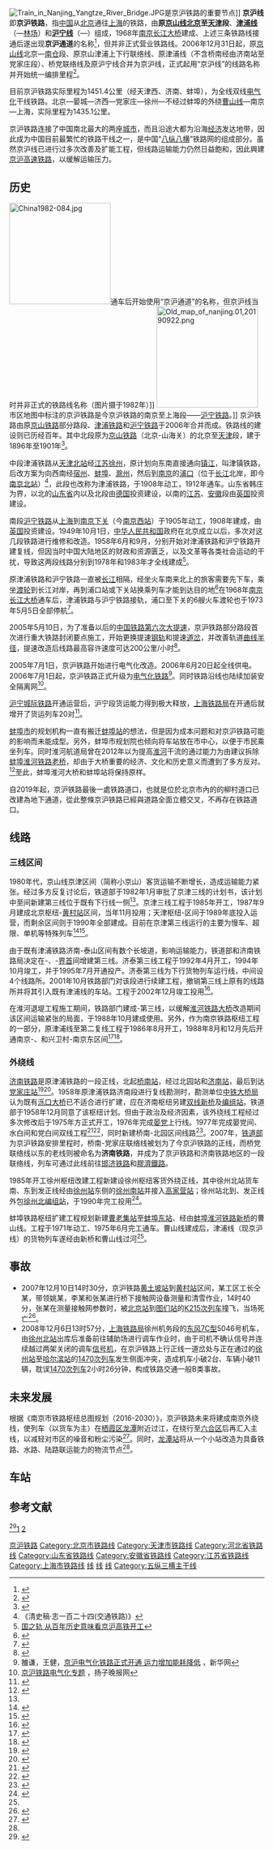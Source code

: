 {{条目消歧义|京沪铁路 (消歧义)}}
{{Infobox rail system-route
|rail_name = 京沪线
|banner_color=blue
|image = HXD1D 0123 at Guangqumen (20190203101054).jpg
|image_width = 280px
|caption = 配属上海机务段(沪)的[[和谐1D型电力机车|和谐1D型电力机车]]第0123号牵引[[T109/110次列车|T110次列车]]于京沪铁路北京段
|mapimage_width = 
|code_name = 
|locale = {{PRC}}
|service_type = 普速、货运、[[动卧|动卧]]
|begin_operation = 
|system_length = 1451.4公里
|line_title = 线路
|lines = 2（[[双线铁路|复线铁路]]）
|stations = 89
|standard = 国家一级铁路
|main_stations = {{站|北京}}、{{站|天津西}}、{{站|济南}}、{{站|徐州}}、{{站|蚌埠}}、{{站|南京}}、{{站|上海}}
|max_speed = 160km/h（运营）<br />250km/h（设计）
|track_gauge = 1435毫米（[[标准轨|标准轨]]）
|min_radius = 
|max_grade = 
|distance_between_mainlines = 
|block_signal = 自动闭塞
|engine= [[接触网供电|接触网供电]]：50Hz 25kV
|depot= 
|operator = [[中国铁路总公司|中国铁路总公司]]
|route_map_title = 线路图（单位：千米）
|route_map = {{模板:京沪铁路RDT}}
}}
[[File:Train_in_Nanjing_Yangtze_River_Bridge.JPG|thumb]]是京沪铁路的重要节点]]
'''京沪线'''即'''京沪铁路'''，指[[中国|中国]]从[[北京|北京]]通往[[上海|上海]]的铁路，由'''原[[京山线|京山线]][[北京|北京]]至[[天津|天津]]段'''、'''[[津浦铁路|津浦线]]'''（{{站|天津}}—[[林场站_(铁路)|林场]]）和'''[[沪宁线|沪宁线]]'''（{{站|南京}}—{{站|上海}}）组成，1968年[[南京长江大桥|南京长江大桥]]建成、上述三条铁路线接通后遂出现'''京沪通道'''的名称<ref>{{Cite web|url=http://jssdfz.jiangsu.gov.cn/szbook/slsz/tlp/default.htm|title=第一节 沪宁线|accessdate=2019-01-19|author=|date=|work=江苏交通志·铁路篇|publisher=|archive-url=https://web.archive.org/web/20190113232421/http://jssdfz.jiangsu.gov.cn/szbook/slsz/tlp/default.htm|archive-date=2019-01-13|dead-url=no}}</ref>，但并非正式营业铁路线。2006年12月31日起，原[[京山铁路|京山线]]北京—[[南仓站_(天津市)|南仓]]段、原京山津浦上下行联络线、原津浦线（不含桥南经由济南站至党家庄段）、桥党联络线及原沪宁线合并为京沪线，正式起用“京沪线”的线路名称并开始统一编排里程<ref>{{cite news|url=http://www.chnrailway.com/news/20061129/1129199143.html|title=适应第六次大面积提速调图运输管理需要 一些具有百年历史的老线名称将退出历史舞台|date=2006-11-29|work=人民铁道报|accessdate=2017-09-17|archive-date=2017-09-17|archive-url=https://web.archive.org/web/20170917213758/http://www.chnrailway.com/news/20061129/1129199143.html|dead-url=no}}</ref>。

目前京沪铁路实际里程为1451.4公里（经天津西、济南、蚌埠），为全线双线[[電氣化鐵路|电气化]]干线铁路。北京—晏城—济西—党家庄—徐州—不经过蚌埠的外绕[[曹山站|曹山线]]—南京—上海，实际里程为1435.1公里。

京沪铁路连接了中国南北最大的两座[[城市|城市]]，而且沿途大都为沿海[[经济|经济]]发达地带，因此成为中国目前最繁忙的铁路干线之一，是中国“[[八纵八横|八纵八横]]”铁路网的组成部分。虽然京沪线已进行过多次改善及扩能工程，但线路运输能力仍然日益飽和，因此興建[[京沪高速铁路|京沪高速铁路]]，以缓解运输压力。

== 历史 ==
[[File:China1982-084.jpg|200px]]通车后开始使用“京沪通道”的名称，但京沪线当时并非正式的铁路线名称（图片摄于1982年）]]
[[File:Old_map_of_nanjing.01,20190922.png|200px]]市区地图中标注的京沪铁路是今京沪铁路的南京至上海段——[[沪宁铁路|沪宁铁路]]。]]
京沪铁路由原[[京山铁路|京山铁路]]部分路段、[[津浦铁路|津浦铁路]]和[[沪宁铁路|沪宁铁路]]于2006年合并而成。铁路线的建设则已历经百年。其中北段原为[[京山铁路|京山铁路]]（北京-山海关）的北京至[[天津|天津]]段，建于1896年至1901年<ref name="bj_rail">{{cite book|author=北京市地方志编纂委员会|title=北京志·市政卷·铁路运输志|publisher=北京出版社|isbn=978-7-200-05098-1|year=2004}}</ref>{{rp|15}}。

中段津浦铁路从[[天津北站|天津北站]]经[[江苏|江苏]][[徐州|徐州]]，原计划向东南直接通向[[镇江|镇江]]，叫津镇铁路，后改方案为向西南经[[宿州|宿州]]、[[蚌埠|蚌埠]]、[[滁州|滁州]]，然后到[[南京|南京]]的[[浦口|浦口]]（位于[[长江|长江]]北岸，即今[[南京北站_(1912年通车)|南京北站]]）<ref>《清史稿·志一百二十四(交通铁路)》</ref>，此段也改称为津浦铁路，于1908年动工，1912年通车。山东省韩庄为界，以北的[[山东省|山东省]]内以及北段由[[德国|德国]]投资建设，以南的[[江苏|江苏]]、[[安徽|安徽]]段由[[英国|英国]]投资建设。

南段[[沪宁铁路|沪宁铁路]]从[[上海|上海]]到[[南京|南京]][[下关区|下关]]（今[[南京西站|南京西站]]）于1905年动工，1908年建成，由[[英国|英国]]投资建设。1949年10月1日，[[中华人民共和国|中华人民共和国]]政府在北京成立以后，多次对这几段铁路进行维修和改造。1958年6月和9月，分别开始对津浦铁路和沪宁铁路开建复线，但因当时中国大陆地区的财政和资源匮乏，以及文革等各类社会运动的干扰，导致这两段线路分别到1978年和1983年才全线建成<ref>[http://www.stcsm.gov.cn/Detail/Detail.aspx?tbno=209&id=976ca553-0cdd-4f98-9603-2f81c586a21d&cols=文章标题,文章内容 国之轨 从百年历史意味看京沪高铁开工]{{dead link|date=2017年11月 |bot=InternetArchiveBot |fix-attempted=yes }}</ref>。

原津浦铁路和沪宁铁路一直被[[长江|长江]]相隔，经坐火车南来北上的旅客需要先下车，乘坐[[渡轮|渡轮]]到长江对岸，再到浦口站或下关站换乘列车才能到达目的地<ref>{{cite web|url=http://news.sina.com.cn/c/2011-10-31/043123387857.shtml|title=如果徐志摩那一天走津浦线……|publisher=[[现代快报|现代快报]]|date=2011-10-31|accessdate=2015-08-18|archive-date=2021-01-17|archive-url=https://web.archive.org/web/20210117112235/http://news.sina.com.cn/c/2011-10-31/043123387857.shtml|dead-url=no}}</ref>在1968年[[南京长江大桥|南京长江大桥]]通车后，津浦铁路与沪宁铁路接轨，浦口至下关的6艘火车渡轮也于1973年5月5日全部停航<ref>{{cite web|url=http://pkda.pukou.gov.cn/%E5%B9%B4%E9%89%B4%E9%95%87%E8%A1%97%E5%BF%97/%E6%B3%B0%E5%B1%B1%E8%A1%97%E9%81%93%E5%BF%97/html/Noname048.html|title=第一节 铁路运输|publisher=浦口区年鉴镇街志|accessdate=2015-08-18|deadurl=yes|archiveurl=https://archive.is/20150818020744/http://pkda.pukou.gov.cn/%E5%B9%B4%E9%89%B4%E9%95%87%E8%A1%97%E5%BF%97/%E6%B3%B0%E5%B1%B1%E8%A1%97%E9%81%93%E5%BF%97/html/Noname048.html|archivedate=2015-08-18}}</ref>。

2005年5月10日，为了准备以后的[[中国铁路大提速#第六次大提速|中国铁路第六次大提速]]，京沪铁路部分路段首次进行重大铁路封闭要点施工，开始更换提速[[钢轨|钢轨]]和提速[[道岔|道岔]]，并改善轨道[[曲线半径|曲线半径]]，提速改造后线路最高容许速度可达200公里/小时<ref>{{cite news|url=http://news.cz001.com.cn/2007-04/13/content_34875.htm|title=铁路大提速 常州到上海68分钟|publisher=现代快报/东方早报|accessdate=2017-12-16|archive-date=2018-08-22|archive-url=https://web.archive.org/web/20180822113444/http://news.cz001.com.cn/2007-04/13/content_34875.htm|dead-url=yes}}</ref>。

2005年7月1日，京沪铁路开始进行电气化改造。2006年6月20日起全线供电。2006年7月1日起，京沪铁路正式升级为[[电气化铁路|电气化铁路]]<ref>雒谦，王健，[http://news.xinhuanet.com/newscenter/2006-07/02/content_4784502.htm 京沪电气化铁路正式开通 运力增加能耗降低] {{Wayback|url=http://news.xinhuanet.com/newscenter/2006-07/02/content_4784502.htm |date=20170228190619 }}，新华网</ref>。同时铁路沿线也陆续加装安全隔离网<ref>[http://www.yangtse.com/zt/jhtldqh/ 京沪铁路电气化专题] {{Wayback|url=http://www.yangtse.com/zt/jhtldqh/ |date=20090109161244 }}，扬子晚报网</ref>。

[[沪宁城际铁路|沪宁城际铁路]]开通运营后，沪宁段货运能力得到极大释放，[[中国铁路上海局集团有限公司|上海铁路局]]在开通后就增开了货运列车20对<ref name=":0">{{Cite web|title=沪宁城际高铁开通运营　上海和南京同时相向发车|url=http://www.gov.cn/jrzg/2010-07/01/content_1642525.htm|work=www.gov.cn|accessdate=2019-01-25|archive-date=2010-10-14|archive-url=https://web.archive.org/web/20101014163210/http://www.gov.cn/jrzg/2010-07/01/content_1642525.htm|dead-url=no}}</ref>。

[[蚌埠市|蚌埠市]]的规划机构一直有搬迁[[蚌埠站|蚌埠站]]的想法，但是因为成本问题和对京沪铁路可能的影响而未能成型。另外，蚌埠市规划院也倾向将车站放在市中心，以便于市民乘坐列车。同时淮河航道局曾在2012年以为提高[[淮河|淮河]]干流的通过能力为由建议拆除[[蚌埠淮河铁路老桥|蚌埠淮河铁路老桥]]，却由于大桥重要的经济、文化和历史意义而遭到了多方反对。<ref name=":7">{{Cite web|title=水运节节攀升碍航瓶颈凸显 蚌埠“大铁桥”何去何从?|url=http://ah.ifeng.com/a/20181224/7117375_0.shtml|accessdate=2019-02-17|author=|date=2018年12月24日 09:54|work=凤凰网|publisher=|archive-date=2021-01-02|archive-url=https://web.archive.org/web/20210102153546/http://ah.ifeng.com/a/20181224/7117375_0.shtml|dead-url=no}}</ref>至此，蚌埠淮河大桥和蚌埠站将保持原样。

自2019年起，京沪铁路最後一處铁路道口，也就是位於北京市內的的柳村道口已改建為地下通道，從此整條京沪铁路已經與道路全面立體交叉，不再存在铁路道口。

==线路==
{{multiple image|align=right|direction=vertical|width=220
|image1=201606 Beijing–Shanghai Railway near Mt Tai2.jpg|caption1=[[泰山|泰山]]附近的济泰三线
|image2=HXD2B locomotive-Beijing-Shanghai Railway.JPG|caption2=货车通过位于徐州站外包正线的[[徐州南站|徐州南站]]
|image3=201606 BJSH Rail Bengbu Huai River Bridge.jpg|caption3=[[蚌埠淮河铁路新桥|蚌埠淮河铁路新桥]]
}}
===三线区间===
1980年代，京山线京津区间（简称小京山）客货运输不断增长，造成运输能力紧张。经过多方反复讨论后，铁道部于1982年1月审批了京津三线的计划书，该计划中{{站|黄土坡}}至{{站|南仓||天津市}}间新建第三线位于既有下行线一侧<ref name="bj_rail"/>{{rp|17}}。京津三线工程于1985年开工，1987年9月建成北京枢纽{{站|黄土坡}}-[[黄村站_(北京市)|黄村站]]区间，当年11月投用；天津枢纽{{站|北仓||天津市}}-{{站|南仓||天津市}}区间于1989年底投入运营，而剩余区间则于1990年全部建成。目前在京津第三线运行的主要为慢车、超限、单机等特殊列车<ref>{{cite journal|author1=刘致和|author2=王庆林|title=我国第一条百公里三线铁路——京津三线的建设和使用概况|year=1990|work=铁道运输与经济}}</ref><ref>{{cite journal|author=李正隆|title=关于双线铁路增建并行三线的初步探讨|work=铁道工程学报|year=1990}}</ref>。

由于既有津浦铁路济南-泰山区间有数个长坡道，影响运输能力，铁道部和济南铁路局决定在{{站|党家庄}}-{{站|崮山}}、{{站|青杨}}-[[界首站_(山东)|界首]]间增建第三线。济泰第三线工程于1992年4月开工，1994年10月竣工，并于1995年7月开通投产。济泰第三线为下行货物列车运行线，中间设4个线路所。2001年10月铁路部门对该段进行续建工程，撤销第三线上原有的线路所并将其引入既有津浦线的车站。工程于2002年12月竣工投用<ref name="山东">{{Cite web|url=http://lib.sdsqw.cn/bin/mse.exe?seachword=&K=g0&A=2&rec=15&run=13|title=第一节 京沪铁路|accessdate=2019-01-16|author=|date=|work=二轮山东省志 铁路志（1986-2005）|publisher=|archive-url=https://web.archive.org/web/20190117065948/http://lib.sdsqw.cn/bin/mse.exe?seachword=&K=g0&A=2&rec=15&run=13|archive-date=2019-01-17|dead-url=no}}</ref>。

在淮河退堤工程施工期间，铁路部门建成{{站|蚌埠}}-{{站|蚌埠东}}第三线，以缓解[[蚌埠淮河铁路老桥|淮河铁路大桥]]改造期间该区间运输紧张的局面，于1988年10月建成使用。另外，作为南京铁路枢纽工程的一部分，原津浦线{{站|南京}}至{{站|南京东}}第二复线工程于1986年8月开工，1988年8月和12月先后开通南京-{{站|兴卫村}}、和兴卫村-南京东区间<ref name="shrail">{{cite book|title=上海铁路局志|publisher=中国铁道出版社|isbn=9787113053802|year=2004}}</ref>{{rp|242}}<ref>{{cite journal|author1=汤从周|author2=顾伯声|title=枢纽地区繁忙区间修建第三线设计实例与效果|work=铁道运输与经济|year=1990}}</ref>。

===外绕线===
[[济南铁路|济南铁路]]是原津浦铁路的一段正线，北起[[桥南站|桥南站]]，经过北园站和[[济南站|济南站]]，最后到达[[党家庄站|党家庄站]]<ref>{{Cite web |url=http://lib.sdsqw.cn/bin/mse.exe?seachword=&K=a&A=41&rec=15&run=13 |title=五、站场设施　1985年津浦铁路山东境内车站等级及中心里程表 |accessdate=2019-05-06 |archive-date=2019-01-17 |archive-url=https://web.archive.org/web/20190117065946/http://lib.sdsqw.cn/bin/mse.exe?seachword=&K=a&A=41&rec=15&run=13 |dead-url=no }}</ref><ref name=":13">{{Cite book|url=http://lib.sdsqw.cn/bin/mse.exe?seachword=&K=g0&A=2&rec=15&run=13|title=第一节 京沪铁路|accessdate=2019-01-16|author=|date=|work=山东省志·铁路志（1986-2005）|publisher=|archive-url=https://web.archive.org/web/20190117065948/http://lib.sdsqw.cn/bin/mse.exe?seachword=&K=g0&A=2&rec=15&run=13|archive-date=2019-01-17|dead-url=no|year=2008-11|chapter=第二篇 铁路线路\第一章 国家铁路|chapterurl=http://lib.sdsqw.cn/bin/mse.exe?seachword=&K=g0&A=2&rec=14&run=13}}</ref>。1958年原津浦铁路济南段进行复线勘测时，勘测单位[[中铁大桥勘测设计院|中铁大桥局]]认为既有[[济南泺口黄河铁路大桥|泺口大桥]]已不适合进行扩建，应在济南枢纽另建[[曹家圈黄河铁路大桥|双线新桥]]及[[济西站|编组站]]。铁道部于1958年12月同意了该枢纽计划。但由于政治及经济因素，该外绕线工程经过多次修改后于1975年方正式开工，1976年完成[[晏城站|晏]][[党家庄站|党]]上行线。1977年完成晏党间、水白间和党白间双线工程<ref>{{Cite web|title=第一辑　济南枢纽|url=http://lib.sdsqw.cn/bin/mse.exe?seachword=&K=a&A=41&rec=54&run=13|work=山东省情资料库 铁路库|accessdate=2019-02-01|author=|date=|publisher=|archive-date=2019-02-07|archive-url=https://web.archive.org/web/20190207014934/http://lib.sdsqw.cn/bin/mse.exe?seachword=&K=a&A=41&rec=54&run=13|dead-url=no}}</ref><ref name=":1">{{Cite web|title=第三辑　曹家圈黄河铁路特大桥|url=http://lib.sdsqw.cn/bin/mse.exe?seachword=&K=a&A=41&rec=61&run=13|work=山东省情资料库 铁路库|accessdate=2019-02-01|author=|date=|publisher=|archive-date=2019-02-07|archive-url=https://web.archive.org/web/20190207015955/http://lib.sdsqw.cn/bin/mse.exe?seachword=&K=a&A=41&rec=61&run=13|dead-url=no}}</ref>，同时新建桥南-北园区间线路<ref name=":11">{{Cite web|url=http://lib.sdsqw.cn/bin/mse.exe?seachword=&K=a&A=41&rec=55&run=13|title=三、枢纽改建|accessdate=2019-01-16|author=|date=|work=山东铁路志|publisher=|archive-url=https://web.archive.org/web/20190117013430/http://lib.sdsqw.cn/bin/mse.exe?seachword=&K=a&A=41&rec=55&run=13|archive-date=2019-01-17|dead-url=no}}</ref>。2007年，[[中华人民共和国铁道部|铁道部]]为京沪铁路安排里程时，桥南-党家庄联络线被划为了今京沪铁路的正线，而桥党联络线以东的老线则被命名为'''济南铁路'''，并成为了京沪铁路和济南铁路地区的一段联络线，列车可通过此线前往[[邯济铁路|邯济铁路]]和[[膠濟鐵路|膠濟鐵路]]。

1985年开工徐州枢纽改建工程新建设徐州枢纽客货外绕正线，其中徐州北站货车南、东到发正线经由[[徐州站|徐州站]]东侧的[[徐州南站|徐州南站]]并接入[[高家营站|高家营站]]；徐州站北到、发正线外包[[徐州北站|徐州北编组站]]，于1990年完工投用<ref>{{cite journal|author=王振团|title=徐州枢纽设计特点|work=铁道工程学报|year=1993}}</ref>。

蚌埠铁路枢纽扩建工程规划新建[[曹老集站|曹老集站]]至[[蚌埠东站|蚌埠东站]]、经由[[蚌埠淮河铁路新桥|蚌埠淮河铁路新桥]]的曹山线。工程于1971年动工、1975年6月完工通车。曹山线建成后，津浦线（现京沪线）的货物列车遂经由新桥和曹山线过河<ref name="shrail"/>{{rp|47, 216-7}}。
<!--
== 运营 ==
=== 客运 ===
<ref>{{Cite web|title=轨道上的京津冀：北京市民坐＂绿皮车＂河北赶大集|url=http://www.sohu.com/a/124995452_401346|accessdate=2019-08-01|author=|date=2017-01-23|format=|publisher=[[北京电视台新闻频道|北京电视台新闻频道]]|language=}}</ref><ref>{{Cite web|title=短途老式绿皮车告别北京站 京津冀三地车迷送别6451次|url=http://epaper.ynet.com/html/2019-01/04/content_316053.htm?div=-1|accessdate=2019-08-01|author=|date=2019-01-04|format=|publisher=[[北京青年报|北京青年报]]|language=}}</ref><ref>{{Cite web|title=京津告别短途老绿皮车|url=http://bjrb.bjd.com.cn/html/2019-01/11/content_597122.htm|accessdate=2019-08-01|author=|date=2019-01-11|format=|publisher=[[北京日报|北京日报]]|language=}}</ref><ref>{{Cite web|title=大兴上班族们的福利：乘6451次列车 2元钱半小时到家|url=http://finance.ifeng.com/a/20140507/12282510_0.shtml|accessdate=2019-08-01|author=|date=2014-05-07|format=|publisher=[[法制晚报|法制晚报]]|language=}}</ref>-->

==事故==
*2007年12月10日14时30分，京沪铁路[[黄土坡站|黄土坡站]]到[[黄村站|黄村站]]区间，某工区工长仝某，带领姚某，李某和张某进行桥下接触网设备测量和清雪作业，14时40分，张某在测量接触网参数时，被[[北京站|北京站]]到[[图们站|图们站]]的[[K215/216次列车|K215次列车]]撞飞，当场死亡<ref>{{Cite web|url=https://m.daodoc.com/fanwen/qitafanwen/7178372.html|title=冬季作业伤亡事故案例 (接触网)_接触网事故案例分析|date=2020-02-29|publisher=刀豆文库}}</ref>。
*2008年12月6日13时57分，[[上海铁路局|上海铁路局]]徐州机务段的[[东风7C型柴油机车|东风7C型]]5046号机车，由[[徐州北站|徐州北站]]出库后准备前往辅助场进行调车作业时，由于司机不确认信号并连续越过两架关闭的调车[[铁路信号机|信号机]]，在京沪铁路上行正线一道岔处与正在通过的[[徐州站|徐州站]]至[[哈尔滨站|哈尔滨站]]的[[Z176/177、Z178/175次列车|1470次列车]]发生侧面冲突，造成机车小破2台、车辆小破11辆，耽误[[Z176/177、Z178/175次列车|1470次列车]]2小时26分钟，构成铁路交通一般B类事故。

==未来发展==
根据《南京市铁路枢纽总图规划（2016-2030）》，京沪铁路未来将建成南京外绕线，使列车（以货车为主）在[[栖霞区|栖霞区]][[龙潭街道_(南京市)|龙潭]]附近过江，在绕行至[[六合区|六合区]]后再汇入主线，以减轻对市区的噪音和粉尘污染<ref name=":12">{{Cite web|url=http://epaper.yzwb.net/html_t/2018-11/09/content_495008.htm?div=-1|title=南京市铁路枢纽总图规划获批 未来再建7条高铁|accessdate=2019-04-21|author=|date=2018-11-09 08:42:00|publisher=[[扬子晚报|扬子晚报]]|archive-date=2020-04-02|archive-url=https://web.archive.org/web/20200402170627/http://epaper.yzwb.net/html_t/2018-11/09/content_495008.htm?div=-1}}</ref>。同时，[[龙潭站_(南京市)|龙潭站]]将从一个小站改造为具备铁路、水路、陆路联运能力的物流节点<ref name=":12" />。

== 车站 ==
{{Main|京沪铁路车站列表}}

== 参考文献 ==
<ref>{{Cite web|title=京沪线|url=http://www.eeb.cn/tabid/383/InfoID/1801/frtid/116/Default.aspx|accessdate=2019-06-07|author=[[中铁电气化局|中铁电气化局]]|date=2013-06-04|format=|publisher=|language=|archive-date=2019-06-07|archive-url=https://web.archive.org/web/20190607085022/http://www.eeb.cn/tabid/383/InfoID/1801/frtid/116/Default.aspx|dead-url=no}}</ref>[http://m.iqilu.com/pcarticle/4158778] {{Wayback|url=http://m.iqilu.com/pcarticle/4158778 |date=20201210221429 }}[http://biz.zjol.com.cn/zjjjbd/mssh/201901/t20190124_9321755.shtml] {{Wayback|url=http://biz.zjol.com.cn/zjjjbd/mssh/201901/t20190124_9321755.shtml |date=20210117112443 }}
{{Reflist|2}}
{{Commons category|京沪铁路}}

{{京沪铁路|nocat}}
{{中国高速铁路}}
{{中国铁路|nocat}}

[[Category:京沪铁路|]]
[[Category:北京市铁路线|Category:北京市铁路线]]
[[Category:天津市铁路线|Category:天津市铁路线]]
[[Category:河北省铁路线|Category:河北省铁路线]]
[[Category:山东省铁路线|Category:山东省铁路线]]
[[Category:安徽省铁路线|Category:安徽省铁路线]]
[[Category:江苏省铁路线|Category:江苏省铁路线]]
[[Category:上海市铁路线|Category:上海市铁路线]]
[[Category:中国铁路北京局集团有限公司|线]]
[[Category:中国铁路济南局集团有限公司|线]]
[[Category:中国铁路上海局集团有限公司|线]]
[[Category:五纵三横主干线|Category:五纵三横主干线]]